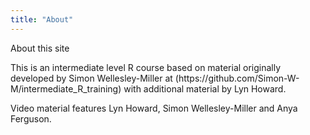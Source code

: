 ```yaml
---
title: "About"
---
```


About this site

This is an intermediate level R course based on material originally developed by Simon Wellesley-Miller at (https://github.com/Simon-W-M/intermediate_R_training) with additional material by Lyn Howard. 

Video material features Lyn Howard, Simon Wellesley-Miller and Anya Ferguson.